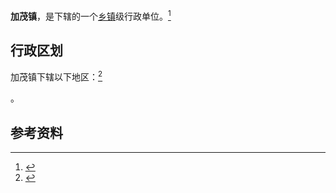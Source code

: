 {{中国乡级行政区|46/90/29/102/000}}

'''加茂镇'''，是{{PRC admin/fullname|46/90/29/102/000|3}}下辖的一个[[乡镇|乡镇]]级行政单位。<ref>{{PRC admin/ref sgc|{{PRC admin/parent|46/90/29/102/000}}}}</ref>

== 行政区划 ==

加茂镇下辖以下地区：<ref>{{PRC admin/ref sgc|46/90/29/102/000}}</ref>

{{PRC admin/children|46/90/29/102/000}}。

== 参考资料 ==

{{reflist}}

{{行政区划小作品}}
{{PRC admin/navcat|46/90/29/102/000}}
